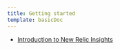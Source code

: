```yaml
---
title: Getting started
template: basicDoc
---
```


* [Introduction to New Relic Insights](/docs/insights/use-insights-ui/getting-started/introduction-new-relic-insights)
